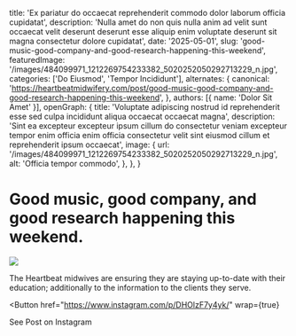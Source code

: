   title: 'Ex pariatur do occaecat reprehenderit commodo dolor laborum officia cupidatat',
  description: 'Nulla amet do non quis nulla anim ad velit sunt occaecat velit deserunt deserunt esse aliquip enim voluptate deserunt sit magna consectetur dolore cupidatat',
  date: '2025-05-01',
  slug: 'good-music-good-company-and-good-research-happening-this-weekend',
  featuredImage: '/images/484099971_1212269754233382_5020252050292713229_n.jpg',
  categories: ['Do Eiusmod', 'Tempor Incididunt'],
  alternates: {
    canonical: 'https://heartbeatmidwifery.com/post/good-music-good-company-and-good-research-happening-this-weekend',
  },
  authors: [{ name: 'Dolor Sit Amet' }],
  openGraph: {
    title: 'Voluptate adipiscing nostrud id reprehenderit esse sed culpa incididunt aliqua occaecat occaecat magna',
    description: 'Sint ea excepteur excepteur ipsum cillum do consectetur veniam excepteur tempor enim officia enim officia consectetur velit sint eiusmod cillum et reprehenderit ipsum occaecat',
    image: {
      url: '/images/484099971_1212269754233382_5020252050292713229_n.jpg',
      alt: 'Officia tempor commodo',
    },
  },
}


# Good music, good company, and good research happening this weekend.

<Image
  src="/images/484099971_1212269754233382_5020252050292713229_n.jpg"
  size="large"
  wrap={true}
/>

The Heartbeat midwives are ensuring they are staying up-to-date with their education; additionally to the information to the clients they serve.

<Button
  href="https://www.instagram.com/p/DHOlzF7y4yk/"
  wrap={true}
>
  See Post on Instagram
</Button>
